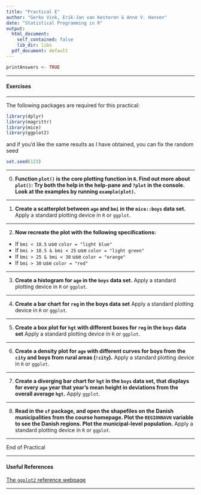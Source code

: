 ---
title: "Practical E"
author: "Gerko Vink, Erik-Jan van Kesteren & Anne V. Hansen"
date: "Statistical Programming in R"
output:
  html_document: 
    self_contained: false
    lib_dir: libs
  pdf_document: default
---


```{r echo=FALSE}
printAnswers <- TRUE
```

---

#### Exercises 

---

The following packages are required for this practical:

```{r, message=FALSE}
library(dplyr)
library(magrittr)
library(mice)
library(ggplot2)
```

and if you'd like the same results as I have obtained, you can fix the random seed

```{r cache=TRUE}
set.seed(123)
```

---

0. **Function `plot()` is the core plotting function in `R`. Find out more about `plot()`: Try both the help in the help-pane and `?plot` in the console. Look at the examples by running `example(plot)`.**

---

1. **Create a scatterplot between `age` and `bmi` in the `mice::boys` data set.**
Apply a standard plotting device in `R` or `ggplot`.
<!-- With a standard plotting device in `R`: -->

---

2. **Now recreate the plot with the following specifications:**

- If `bmi < 18.5` use `color = "light blue"`
- If `bmi > 18.5 & bmi < 25` use `color = "light green"`
- If `bmi > 25 & bmi < 30` use `color = "orange"`
- If `bmi > 30` use `color = "red"`


---

3. **Create a histogram for `age` in the `boys` data set.** 
Apply a standard plotting device in `R` or `ggplot`.

---

4. **Create a bar chart for `reg` in the boys data set**
Apply a standard plotting device in `R` or `ggplot`.
<!-- With a standard plotting device in `R`: -->

---

5. **Create a box plot for `hgt` with different boxes for `reg` in the `boys` data set**
Apply a standard plotting device in `R` or `ggplot`.
<!-- With a standard plotting device in `R`: -->

---

6. **Create a density plot for `age` with different curves for boys from the `city` and boys from rural areas (`!city`).** 
Apply a standard plotting device in `R` or `ggplot`.

---

7. **Create a diverging bar chart for `hgt` in the `boys` data set, that displays for every `age` year that year's mean height in deviations from the overall average `hgt`.** 
Apply `ggplot`.

---

8. **Read in the `sf` package, and open the shapefiles on the Danish municipalities from the course homepage. Plot the `REGIONNAVN` variable to see the Danish regions. Plot the municipal-level population.** Apply a standard plotting device in `R` or `ggplot`.


---

End of Practical

---

#### Useful References

[The `ggplot2` reference webpage](https://ggplot2.tidyverse.org/reference/index.html)


---


